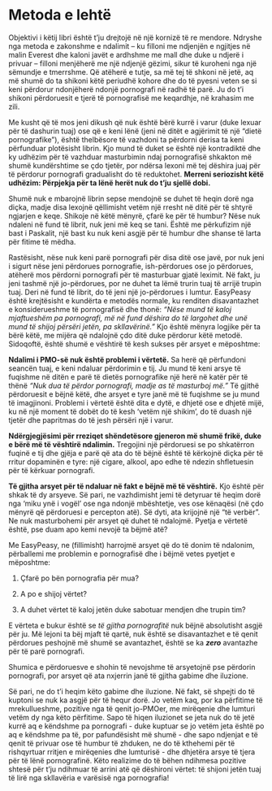 # Metoda e lehtë

Objektivi i këtij libri është t'ju drejtojë në një kornizë të re mendore. Ndryshe nga metoda e zakonshme e ndalimit – ku filloni me ndjenjën e ngjitjes në malin Everest dhe kaloni javët e ardhshme me mall dhe duke u ndjerë i privuar – filloni menjëherë me një ndjenjë gëzimi, sikur të kuroheni nga një sëmundje e tmerrshme. Që atëherë e tutje, sa më tej të shkoni në jetë, aq më shumë do ta shikoni këtë periudhë kohore dhe do të pyesni veten se si keni përdorur ndonjëherë ndonjë pornografi në radhë të parë. Ju do t'i shikoni përdoruesit e tjerë të pornografisë me keqardhje, në krahasim me zili.

Me kusht që të mos jeni dikush që nuk është bërë kurrë i varur (duke lexuar për të dashurin tuaj) ose që e keni lënë (jeni në ditët e agjërimit të një "dietë pornografike"), është thelbësore të vazhdoni ta përdorni derisa ta keni përfunduar plotësisht librin. Kjo mund të duket se është një kontradiktë dhe ky udhëzim për të vazhduar masturbimin ndaj pornografisë shkakton më shumë kundërshtime se çdo tjetër, por ndërsa lexoni më tej dëshira juaj për të përdorur pornografi gradualisht do të reduktohet. **Merreni seriozisht këtë udhëzim: Përpjekja për ta lënë herët nuk do t'ju sjellë dobi.**

Shumë nuk e mbarojnë librin sepse mendojnë se duhet të heqin dorë nga diçka, madje disa lexojnë qëllimisht vetëm një rresht në ditë për të shtyrë ngjarjen e keqe. Shikoje në këtë mënyrë, çfarë ke për të humbur? Nëse nuk ndaleni në fund të librit, nuk jeni më keq se tani. Është me përkufizim një bast i Paskalit, një bast ku nuk keni asgjë për të humbur dhe shanse të larta për fitime të mëdha.

Rastësisht, nëse nuk keni parë pornografi për disa ditë ose javë, por nuk jeni i sigurt nëse jeni përdorues pornografie, ish-përdorues ose jo përdorues, atëherë mos përdorni pornografi për të masturbuar gjatë leximit. Në fakt, ju jeni tashmë një jo-përdorues, por ne duhet ta lëmë trurin tuaj të arrijë trupin tuaj. Deri në fund të librit, do të jeni një jo-përdorues i lumtur. EasyPeasy është krejtësisht e kundërta e metodës normale, ku renditen disavantazhet e konsiderueshme të pornografisë dhe thonë:
*"Nëse mund të kaloj mjaftueshëm pa pornografi, më në fund dëshira do të largohet dhe unë mund të shijoj përsëri jetën, pa skllavërinë."*
Kjo është mënyra logjike për ta bërë këtë, me mijëra që ndalojnë çdo ditë duke përdorur këtë metodë. Sidoqoftë, është shumë e vështirë të kesh sukses për arsyet e mëposhtme:

**Ndalimi i PMO-së nuk është problemi i vërtetë.**
Sa herë që përfundoni seancën tuaj, e keni ndaluar përdorimin e tij. Ju mund të keni arsye të fuqishme në ditën e parë të dietës pornografike një herë në katër për të thënë *"Nuk dua të përdor pornografi, madje as të masturboj më."* Të gjithë përdoruesit e bëjnë këtë, dhe arsyet e tyre janë më të fuqishme se ju mund të imagjinoni. Problemi i vërtetë është dita e dytë, e dhjetë ose e dhjetë mijë, ku në një moment të dobët do të kesh 'vetëm një shikim', do të duash një tjetër dhe papritmas do të jesh përsëri një i varur.

**Ndërgjegjësimi për rreziqet shëndetësore gjeneron më shumë frikë, duke e bërë më të vështirë ndalimin.**
Tregojini një përdoruesi se po shkatërron fuqinë e tij dhe gjëja e parë që ata do të bëjnë është të kërkojnë diçka për të rritur dopaminën e tyre: një cigare, alkool, apo edhe të ndezin shfletuesin për të kërkuar pornografi.

**Të gjitha arsyet për të ndaluar në fakt e bëjnë më të vështirë.**
Kjo është për shkak të dy arsyeve. Së pari, ne vazhdimisht jemi të detyruar të heqim dorë nga 'miku ynë i vogël' ose nga ndonjë mbështetje, ves ose kënaqësi (në çdo mënyrë që përdoruesi e percepton atë). Së dyti, ata krijojnë një "të verbër". Ne nuk masturbohemi për arsyet që duhet të ndalojmë. Pyetja e vërtetë është, pse duam apo kemi nevojë ta bëjmë atë?

Me EasyPeasy, ne (fillimisht) harrojmë arsyet që do të donim të ndalonim, përballemi me problemin e pornografisë dhe i bëjmë vetes pyetjet e mëposhtme:

1. Çfarë po bën pornografia për mua?

2. A po e shijoj vërtet?

3. A duhet vërtet të kaloj jetën duke sabotuar mendjen dhe trupin tim?

E vërteta e bukur është se *të gjitha pornografitë* nuk bëjnë absolutisht asgjë për ju. Më lejoni ta bëj mjaft të qartë, nuk është se disavantazhet e të qenit përdorues peshojnë më shumë se avantazhet, është se ka ***zero*** avantazhe për të parë pornografi.

Shumica e përdoruesve e shohin të nevojshme të arsyetojnë pse përdorin pornografi, por arsyet që ata nxjerrin janë të gjitha gabime dhe iluzione.

Së pari, ne do t'i heqim këto gabime dhe iluzione. Në fakt, së shpejti do të kuptoni se nuk ka asgjë për të hequr dorë. Jo vetëm kaq, por ka përfitime të mrekullueshme, pozitive nga të qenit jo-PMOer, me mirëqenie dhe lumturi vetëm dy nga këto përfitime. Sapo të hiqen iluzionet se jeta nuk do të jetë kurrë aq e këndshme pa pornografi - duke kuptuar se jo vetëm jeta është po aq e këndshme pa të, por pafundësisht më shumë - dhe sapo ndjenjat e të qenit të privuar ose të humbur të zhduken, ne do të kthehemi për të rishqyrtuar rritjen e mirëqenies dhe lumturisë - dhe dhjetëra arsye të tjera për të lënë pornografinë. Këto realizime do të bëhen ndihmesa pozitive shtesë për t'ju ndihmuar të arrini atë që dëshironi vërtet: të shijoni jetën tuaj të lirë nga skllavëria e varësisë nga pornografia!
